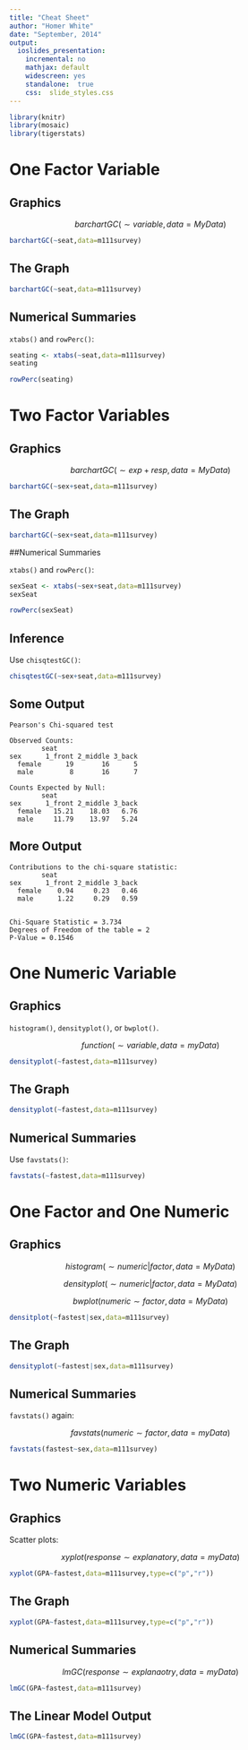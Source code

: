 ---
title: "Cheat Sheet"
author: "Homer White"
date: "September, 2014"
output:
  ioslides_presentation:
    incremental: no
    mathjax: default
    widescreen: yes
    standalone:  true
    css:  slide_styles.css
---

```{r include=FALSE}
library(knitr)
library(mosaic)
library(tigerstats)
```

# One Factor Variable

## Graphics

$$barchartGC(\sim variable, data = MyData)$$

```{r eval=FALSE}
barchartGC(~seat,data=m111survey)
```


## The Graph


```{r echo=FALSE}
barchartGC(~seat,data=m111survey)
```



## Numerical Summaries

`xtabs()` and `rowPerc()`:

```{r}
seating <- xtabs(~seat,data=m111survey)
seating
```

```{r}
rowPerc(seating)
```



# Two Factor Variables

## Graphics

$$barchartGC(\sim exp + resp, data = MyData)$$

```{r eval=FALSE}
barchartGC(~sex+seat,data=m111survey)
```

## The Graph

```{r echo=FALSE}
barchartGC(~sex+seat,data=m111survey)
```

##Numerical Summaries

`xtabs()` and `rowPerc()`:

```{r}
sexSeat <- xtabs(~sex+seat,data=m111survey)
sexSeat
```

```{r}
rowPerc(sexSeat)
```

## Inference

Use `chisqtestGC()`:

```{r eval=FALSE}
chisqtestGC(~sex+seat,data=m111survey)
```

## Some Output

```
Pearson's Chi-squared test 

Observed Counts:
        seat
sex      1_front 2_middle 3_back
  female      19       16      5
  male         8       16      7

Counts Expected by Null:
        seat
sex      1_front 2_middle 3_back
  female   15.21    18.03   6.76
  male     11.79    13.97   5.24
```
  
## More Output

```
Contributions to the chi-square statistic:
        seat
sex      1_front 2_middle 3_back
  female    0.94     0.23   0.46
  male      1.22     0.29   0.59


Chi-Square Statistic = 3.734 
Degrees of Freedom of the table = 2 
P-Value = 0.1546 
```


# One Numeric Variable


## Graphics

`histogram()`, `densityplot()`, or `bwplot()`.

$$function(\sim variable,data=myData)$$

```{r eval=FALSE}
densityplot(~fastest,data=m111survey)
```

## The Graph

```{r echo=FALSE}
densityplot(~fastest,data=m111survey)
```

## Numerical Summaries

Use `favstats()`:

```{r}
favstats(~fastest,data=m111survey)
```


# One Factor and One Numeric

## Graphics

$$histogram(\sim numeric \vert factor, data=MyData)$$

$$densityplot(\sim numeric \vert factor, data=MyData)$$

$$bwplot(numeric \sim factor, data=MyData)$$

```{r eval=FALSE}
densitplot(~fastest|sex,data=m111survey)
```

## The Graph

```{r echo=FALSE}
densityplot(~fastest|sex,data=m111survey)
```

## Numerical Summaries

`favstats()` again:

$$favstats(numeric \sim factor, data=myData)$$

```{r}
favstats(fastest~sex,data=m111survey)
```



# Two Numeric Variables

## Graphics

Scatter plots:

$$xyplot(response \sim explanatory, data = myData)$$

```{r eval=FALSE}
xyplot(GPA~fastest,data=m111survey,type=c("p","r"))
```

## The Graph


```{r echo=FALSE}
xyplot(GPA~fastest,data=m111survey,type=c("p","r"))
```

## Numerical Summaries

$$lmGC(response \sim explanaotry, data=myData)$$

```{r eval=FALSE}
lmGC(GPA~fastest,data=m111survey)
```

## The Linear Model Output


```{r}
lmGC(GPA~fastest,data=m111survey)
```


